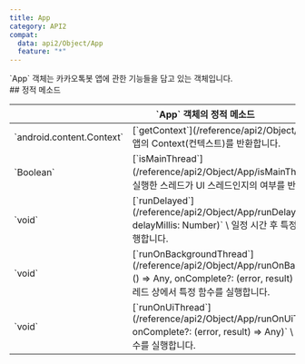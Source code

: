 ```yaml
---
title: App
category: API2
compat:
  data: api2/Object/App
  feature: "*"
---
```


<Section>
  `App` 객체는 카카오톡봇 앱에 관한 기능들을 담고 있는 객체입니다.
</Section>
<Section>
  ## 정적 메소드

  <Table>
    <Thead>
      <Tr>
        <Th colSpan="2">`App` 객체의 정적 메소드</Th>
      </Tr>
    </Thead>
    <Tbody>
      <Tr>
        <Td><span>`android.content.Context`</span></Td>
        <Td>
          [`getContext`](/reference/api2/Object/App/getContext)`()` \
          앱의 Context(컨텍스트)를 반환합니다.
        </Td>
      </Tr>
      <Tr>
        <Td><span>`Boolean`</span></Td>
        <Td>
          [`isMainThread`](/reference/api2/Object/App/isMainThread)`()` \
          해당 메소드를 실행한 스레드가 UI 스레드인지의 여부를 반환합니다.
        </Td>
      </Tr>
      <Tr>
        <Td><span>`void`</span></Td>
        <Td>
          [`runDelayed`](/reference/api2/Object/App/runDelayed)`(task: () => Any, delayMillis: Number)` \
          일정 시간 후 특정 함수를 UI 스레드에서 실행합니다.
        </Td>
      </Tr>
      <Tr>
        <Td><span>`void`</span></Td>
        <Td>
          [`runOnBackgroundThread`](/reference/api2/Object/App/runOnBackgroundThread)`(task: () => Any, onComplete?: (error, result) => Any)` \
          백그라운드 스레드 상에서 특정 함수를 실행합니다.
        </Td>
      </Tr>
      <Tr>
        <Td><span>`void`</span></Td>
        <Td>
          [`runOnUiThread`](/reference/api2/Object/App/runOnUiThread)`(task: () => Any, onComplete?: (error, result) => Any)` \
          UI 스레드 상에서 특정 함수를 실행합니다.
        </Td>
      </Tr>
    </Tbody>
  </Table>
</Section>